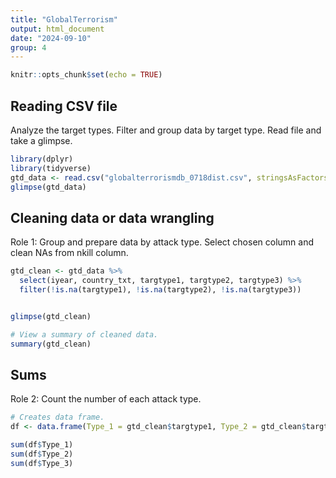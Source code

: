 ```yaml
---
title: "GlobalTerrorism"
output: html_document
date: "2024-09-10"
group: 4
---
```


```r
knitr::opts_chunk$set(echo = TRUE)
```

## Reading CSV file

Analyze the target types. Filter and group data by target type. Read file and take a glimpse.

```r
library(dplyr)
library(tidyverse)
gtd_data <- read.csv("globalterrorismdb_0718dist.csv", stringsAsFactors = FALSE)
glimpse(gtd_data)

```

## Cleaning data or data wrangling

Role 1: Group and prepare data by attack type. Select chosen column and clean NAs from nkill column.

```r
gtd_clean <- gtd_data %>%
  select(iyear, country_txt, targtype1, targtype2, targtype3) %>%
  filter(!is.na(targtype1), !is.na(targtype2), !is.na(targtype3))


glimpse(gtd_clean)

# View a summary of cleaned data.
summary(gtd_clean)
```
## Sums

Role 2: Count the number of each attack type.

```r
# Creates data frame.
df <- data.frame(Type_1 = gtd_clean$targtype1, Type_2 = gtd_clean$targtype2, Type_3 = gtd_clean$targtype3)

sum(df$Type_1)
sum(df$Type_2)
sum(df$Type_3)
```


